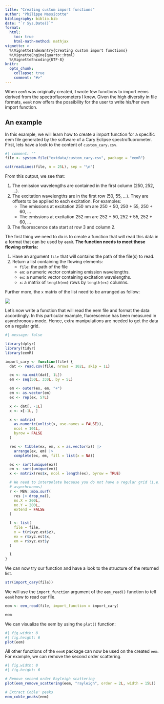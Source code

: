 ---
title: "Creating custom import functions"
author: "Philippe Massicotte"
bibliography: biblio.bib
date: "`r Sys.Date()`"
format:
  html:
    toc: true
    html-math-method: mathjax
vignette: >
  %\VignetteIndexEntry{Creating custom import functions}
  %\VignetteEngine{quarto::html}
  %\VignetteEncoding{UTF-8}
knitr:
  opts_chunk:
    collapse: true
    comment: "#>"
---

When `eemR` was originally created, I wrote few functions to import eems derived from the spectrofluorometers I knew. Given the high diversity in file formats, `eemR` now offers the possibility for the user to write his/her own import function.

## An example

In this example, we will learn how to create a import function for a specific eem file generated by the software of a Cary Eclipse spectrofluorometer. First, lets have a look to the content of `custom_cary.csv`.

```{r}
#| comment: ""
file <- system.file("extdata/custom_cary.csv", package = "eemR")

cat(readLines(file, n = 25L), sep = "\n")
```

From this output, we see that:

1. The emission wavelengths are contained in the first column (250, 252, ...).
2. The excitation wavelengths are in the first row (50, 55, ...). They are offsets to be applied to each excitation. For examples:
   - The emissions at excitation 250 nm are 250 + 50, 250 + 55, 250 + 60, ...
   - The emissions at excitation 252 nm are 252 + 50, 252 + 55, 252 + 60, ...
3. The fluorescence data start at row 3 and column 2.

The first thing we need to do is to create a function that will read this data in a format that can be used by `eemR`. **The function needs to meet these flowing criteria:**

1. Have an argument `file` that will contains the path of the file(s) to read.
2. Return a list containing the flowing elements:
   - `file`: the path of the file
   - `em`: a numeric vector containing emission wavelengths.
   - `ex`: a numeric vector containing excitation wavelengths.
   - `x`: a matrix of `length(em)` rows by `length(ex)` columns.

Further more, the `x` matrix of the list need to be arranged as follow:

![](matrix.png)

Let's now write a function that will read the eem file and format the data accordingly. In this particular example, fluorescence has been measured in asynchronous mode. Hence, extra manipulations are needed to get the data on a regular grid.

```{r}
#| message: false

library(dplyr)
library(tidyr)
library(eemR)

import_cary <- function(file) {
  dat <- read.csv(file, nrows = 102L, skip = 1L)

  ex <- na.omit(dat[, 1L])
  em <- seq(50L, 330L, by = 5L)

  em <- outer(ex, em, "+")
  em <- as.vector(em)
  ex <- rep(ex, 57L)

  x <- dat[, -1L]
  x <- x[-1L, ]

  x <- matrix(
    as.numeric(unlist(x, use.names = FALSE)),
    ncol = 101L,
    byrow = FALSE
  )

  res <- tibble(ex, em, x = as.vector(x)) |>
    arrange(ex, em) |>
    complete(ex, em, fill = list(x = NA))

  ex <- sort(unique(ex))
  em <- sort(unique(em))
  x <- matrix(res$x, ncol = length(ex), byrow = TRUE)

  # We need to interpolate because you do not have a regular grid (i.e.
  # asynchronous)
  r <- MBA::mba.surf(
    res |> drop_na(),
    no.X = 200L,
    no.Y = 200L,
    extend = FALSE
  )

  l <- list(
    file = file,
    x = t(r$xyz.est$z),
    ex = r$xyz.est$x,
    em = r$xyz.est$y
  )

  l
}
```

We can now try our function and have a look to the structure of the returned list.

```{r}
str(import_cary(file))
```

We will use the `import_function` argument of the `eem_read()` function to tell `eemR` how to read our file.

```{r}
eem <- eem_read(file, import_function = import_cary)

eem
```

We can visualize the eem by using the `plot()` function:

```{r}
#| fig.width: 8
#| fig.height: 6
plot(eem)
```

All other functions of the `eemR` package can now be used on the created `eem`. For example, we can remove the second order scattering.

```{r}
#| fig.width: 8
#| fig.height: 6

# Remove second order Rayleigh scattering
plot(eem_remove_scattering(eem, "rayleigh", order = 2L, width = 15L))

# Extract Coble' peaks
eem_coble_peaks(eem)
```
